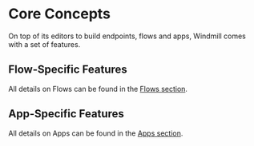
# Core Concepts

On top of its editors to build endpoints, flows and apps, Windmill comes with a set of features.

<div class="grid grid-cols-2 gap-2 mb-4">
	<DocCard
		title="Auto-generated UIs"
		description="Auto-Generated UIs create user interfaces for scripts and flows based on their parameters."
		href="/docs/core_concepts/auto_generated_uis"
	/>
	<DocCard
		title="Draft and Deploy"
		description="Develop and cooperate in a structured way."
		href="/docs/core_concepts/draft_and_deploy"
	/>
	<DocCard
		title="Deploy to Staging or Prod"
		description="Deploy items to another staging/prod workspace."
		href="/docs/core_concepts/draft_and_deploy"
	/>
	<DocCard
		title="Scheduling"
		description="Scheduling allows you to define schedules for Scripts and Flows, automatically running them at set frequencies."
		href="/docs/core_concepts/scheduling"
	/>
	<DocCard
		title="Monitor Past and Future Runs"
		description="Get an aggregated view of past and future runs on your workspace."
		href="/docs/core_concepts/monitor_past_and_future_runs"
	/>
	<DocCard
		title="Webhooks"
		description="Trigger scripts and flows from webhooks."
		href="/docs/core_concepts/webhooks"
	/>
	<DocCard
		title="Variables and Secrets"
		description="Variables and Secrets are encrypted, dynamic values used for reusing information and securely passing sensitive data within scripts."
		href="/docs/core_concepts/variables_and_secrets"
	/>
	<DocCard
		title="Resources and Resource Types"
		description="Resources are structured configurations and connections to third-party systems, with Resource Types defining the schema for each Resource."
		href="/docs/core_concepts/resources_and_types"
	/>
	<DocCard
		title="Groups and Folders"
		description="Groups and Folders enable efficient permission management by grouping users with similar access levels."
		href="/docs/core_concepts/groups_and_folders"
	/>
	<DocCard
		title="Worker Groups"
		description="Worker Groups allow users to run scripts and flows on different machines with varying specifications."
		href="/docs/core_concepts/worker_groups"
	/>
	<DocCard
		title="Persistent Storage"
		description="Ensure that your data is safely stored and easily accessible whenever required."
		href="/docs/core_concepts/persistent_storage"
	/>
	<DocCard
		title="Auto-Complete Code with AI"
		description="Have AI suggest code on Windmill."
		href="/docs/misc/code_autocompletion"
	/>
	<DocCard
		title="Multiplayer"
		description="Collaborate on scripts simultaneously."
		href="/docs/core_concepts/multiplayer"
	/>
</div>

## Flow-Specific Features

All details on Flows can be found in the [Flows section](../flows/1_flow_editor.mdx).

<div class="grid grid-cols-2 gap-2 mb-4"></div>

## App-Specific Features

All details on Apps can be found in the [Apps section](../apps/0_app_editor/index.mdx).

<div class="grid grid-cols-2 gap-2 mb-4">
	<DocCard
		title="List of Components"
		description="Use prebuilt interface elements to display data, and manipulate or interact with it based on user actions."
		href="/docs/apps/app_configuration-settings/app_component_library"
		target="_blank"
	/>
	<DocCard
		title="Link your App to scripts and flows"
		description="Run any script or flow for your UI."
		href="/docs/apps/app-runnable-panel"
		target="_blank"
	/>
	<DocCard
		title="Styling"
		description="Customize the styling of your App according to your own graphical standards."
		href="/docs/apps/app_configuration-settings/app_styling"
		target="_blank"
	/>
	<DocCard
		title="Example: E-commerce CRM app"
		description="Tutorial on how to build a CRM with Windmill."
		href="/docs/apps/app_e-commerce"
	/>
</div>
